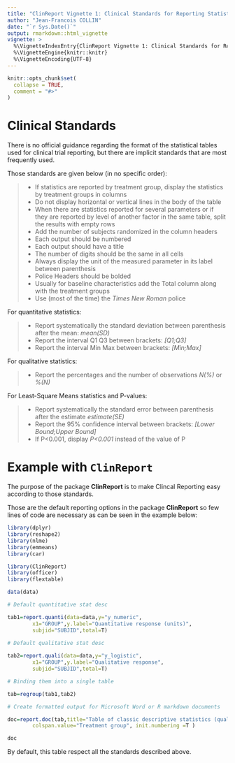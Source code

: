 ---
title: "ClinReport Vignette 1: Clinical Standards for Reporting Statistics"
author: "Jean-Francois COLLIN"
date: "`r Sys.Date()`"
output: rmarkdown::html_vignette
vignette: >
  %\VignetteIndexEntry{ClinReport Vignette 1: Clinical Standards for Reporting Statistics}
  %\VignetteEngine{knitr::knitr}
  %\VignetteEncoding{UTF-8}
---

```{r setup, include = FALSE}
knitr::opts_chunk$set(
  collapse = TRUE,
  comment = "#>"
)
```

# Clinical Standards

There is no official guidance regarding the format of the statistical tables used for clinical trial reporting,
but there are implicit standards that are most frequently used.

Those standards are given below (in no specific order):

>
*	If statistics are reported by treatment group, display the statistics by treatment groups in columns
*	Do not display horizontal or vertical lines in the body of the table 
*	When there are statistics reported for several parameters or if they are reported by level of another factor
in the same table, split the results with empty rows
*	Add the number of subjects randomized in the column headers 
*	Each output should be numbered
*	Each output should have a title
*	The number of digits should be the same in all cells 
*	Always display the unit of the measured parameter in its label between parenthesis
*	Police Headers should be bolded
*	Usually for baseline characteristics add the Total column along with the treatment groups
*	Use (most of the time) the *Times New Roman* police


For quantitative statistics:

>
*	Report systematically the standard deviation between parenthesis after the mean: *mean(SD)*
*	Report the interval Q1 Q3 between brackets: *[Q1;Q3]*
*	Report the interval Min Max between brackets: *[Min;Max]*


For qualitative statistics:

>
*	Report the percentages and the number of observations *N(%)* or *%(N)*


For Least-Square Means statistics and P-values:

>
*	Report systematically the standard error between parenthesis after the estimate *estimate(SE)*
*	Report the 95% confidence interval between brackets: *[Lower Bound;Upper Bound]*
*	If P<0.001, display *P<0.001* instead of the value of P

#  Example with `ClinReport`

The purpose of the package **ClinReport** is to make Clincal Reporting easy according to those standards.

Those are the default reporting options in the package **ClinReport** so few lines of code are necessary
as can be seen in the example below:

```{r, echo = TRUE, message=FALSE, warning=FALSE, include=FALSE}
library(dplyr)
library(reshape2)
library(nlme)
library(emmeans)
library(car)
```  


```{r, include=TRUE}
library(ClinReport)
library(officer)
library(flextable)

data(data)

# Default quantitative stat desc

tab1=report.quanti(data=data,y="y_numeric",
		x1="GROUP",y.label="Quantitative response (units)",
		subjid="SUBJID",total=T)
		
# Default qualitative stat desc

tab2=report.quali(data=data,y="y_logistic",
		x1="GROUP",y.label="Qualitative response",
		subjid="SUBJID",total=T)

# Binding them into a single table

tab=regroup(tab1,tab2)

# Create formatted output for Microsoft Word or R markdown documents

doc=report.doc(tab,title="Table of classic descriptive statistics (qualitative and quantitative parameter)",
		colspan.value="Treatment group", init.numbering =T )			

doc
```


By default, this table respect all the standards described above.

















